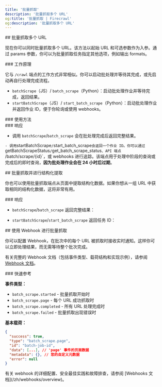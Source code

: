 ```yaml
---
title: '批量抓取'
description: '批量抓取多个 URL'
og:title: '批量抓取 | Firecrawl'
og:description: '批量抓取多个 URL'
---
```



<div id="batch-scraping-multiple-urls">
  ## 批量抓取多个 URL
</div>

现在你可以同时批量抓取多个 URL。该方法以起始 URL 和可选参数作为入参。通过 params 参数，你可以为批量抓取任务指定其他选项，例如输出 formats。

<div id="how-it-works">
  ### 工作原理
</div>

它与 `/crawl` 端点的工作方式非常相似。你可以启动批处理并等待其完成，或先启动再自行处理完成流程。

* `batchScrape`（JS）/ `batch_scrape`（Python）：启动批处理作业并等待完成，返回结果。
* `startBatchScrape`（JS）/ `start_batch_scrape`（Python）：启动批处理作业并返回作业 ID，便于你轮询或使用 webhooks。

<div id="usage">
  ### 使用方法
</div>

<CodeGroup>
  <BatchScrapePython />

  <BatchScrapeNode />

  <BatchScrapeCURL />
</CodeGroup>

<div id="response">
  ### 响应
</div>

* 调用 `batchScrape`/`batch_scrape` 会在批处理完成后返回完整结果。

<BatchScrapeOutput />`- 调用`startBatchScrape`/`start&#95;batch&#95;scrape`会返回一个作业 ID。你可以通过`getBatchScrapeStatus`/`get&#95;batch&#95;scrape&#95;status`、API 端点 `/batch/scrape/{id}`，或 webhooks 进行追踪。该端点用于处理中阶段的查询或完成后的即时查询，**因为批处理作业会在 24 小时后过期**。

<BatchScrapeAsyncOutput />

<div id="batch-scrape-with-structured-extraction">
  ## 批量抓取并进行结构化提取
</div>

你也可以使用批量抓取端点从页面中提取结构化数据。如果你想从一组 URL 中获取相同的结构化数据，这将非常有用。

<CodeGroup>
  <BatchScrapeExtractPython />

  <BatchScrapeExtractNode />

  <BatchScrapeExtractCURL />
</CodeGroup>

<div id="response">
  ### 响应
</div>

* `batchScrape`/`batch_scrape` 返回完整结果：

<BatchScrapeExtractOutput />

* `startBatchScrape`/`start_batch_scrape` 返回任务 ID：

<BatchScrapeExtractAsyncOutput />

<div id="batch-scrape-with-webhooks">
  ## 使用 Webhook 进行批量抓取
</div>

你可以配置 Webhook，在批次中的每个 URL 被抓取时接收实时通知。这样你可以立即处理结果，而无需等待整个批次完成。

<BatchScrapeWebhookCURL />

有关完整的 Webhook 文档（包括事件类型、载荷结构和实现示例），请参阅[Webhook 文档](/zh/webhooks/overview)。

<div id="quick-reference">
  ### 快速参考
</div>

**事件类型：**

* `batch_scrape.started` - 批量抓取开始时
* `batch_scrape.page` - 每个 URL 成功抓取时
* `batch_scrape.completed` - 所有 URL 处理完成时
* `batch_scrape.failed` - 批量抓取出现错误时

**基本载荷：**

```json
{
  "success": true,
  "type": "batch_scrape.page",
  "id": "batch-job-id",
  "data": [...], // 'page' 事件的页面数据
  "metadata": {}, // 您的自定义元数据
  "error": null
}
```

<Note>
  有关 webhook 的详细配置、安全最佳实践和故障排查，请参阅 [Webhooks 文档](/zh/webhooks/overview)。
</Note>
